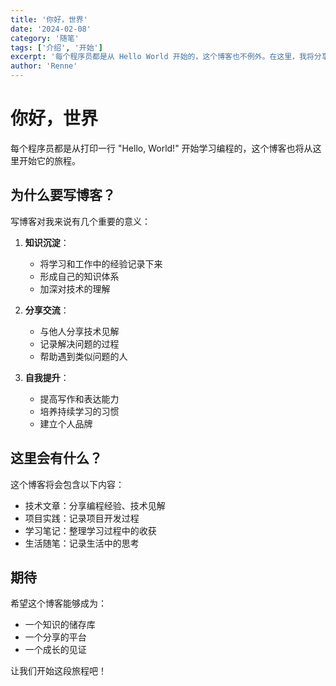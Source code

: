 ```yaml
---
title: '你好，世界'
date: '2024-02-08'
category: '随笔'
tags: ['介绍', '开始']
excerpt: '每个程序员都是从 Hello World 开始的，这个博客也不例外。在这里，我将分享我的技术见解、生活感悟和有趣的发现。'
author: 'Renne'
---
```


# 你好，世界

每个程序员都是从打印一行 "Hello, World!" 开始学习编程的，这个博客也将从这里开始它的旅程。

## 为什么要写博客？

写博客对我来说有几个重要的意义：

1. **知识沉淀**：
   - 将学习和工作中的经验记录下来
   - 形成自己的知识体系
   - 加深对技术的理解

2. **分享交流**：
   - 与他人分享技术见解
   - 记录解决问题的过程
   - 帮助遇到类似问题的人

3. **自我提升**：
   - 提高写作和表达能力
   - 培养持续学习的习惯
   - 建立个人品牌

## 这里会有什么？

这个博客将会包含以下内容：

- 技术文章：分享编程经验、技术见解
- 项目实践：记录项目开发过程
- 学习笔记：整理学习过程中的收获
- 生活随笔：记录生活中的思考

## 期待

希望这个博客能够成为：

- 一个知识的储存库
- 一个分享的平台
- 一个成长的见证

让我们开始这段旅程吧！ 